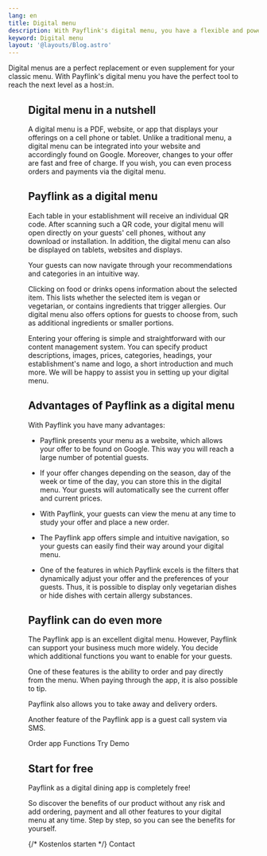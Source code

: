 ```yaml
---
lang: en
title: Digital menu
description: With Payflink's digital menu, you have a flexible and powerful tool to showcase what your restaurant, bar or cafe has to offer in the best possible way.
keyword: Digital menu
layout: '@layouts/Blog.astro'
---
```



Digital menus are a perfect replacement or even supplement for your classic menu. With Payflink's digital menu you have the perfect tool to reach the next level as a host:in.

<Figure
  caption="Digital menu"
  src={import('../../images/restaurant-bestell-app.png')}
/>

## Digital menu in a nutshell

A digital menu is a PDF, website, or app that displays your offerings on a cell phone or tablet. Unlike a traditional menu, a digital menu can be integrated into your website and accordingly found on Google. Moreover, changes to your offer are fast and free of charge. If you wish, you can even process orders and payments via the digital menu.

## Payflink as a digital menu

Each table in your establishment will receive an individual QR code. After scanning such a QR code, your digital menu will open directly on your guests' cell phones, without any download or installation. In addition, the digital menu can also be displayed on tablets, websites and displays.

Your guests can now navigate through your recommendations and categories in an intuitive way.

Clicking on food or drinks opens information about the selected item. This lists whether the selected item is vegan or vegetarian, or contains ingredients that trigger allergies. Our digital menu also offers options for guests to choose from, such as additional ingredients or smaller portions.

Entering your offering is simple and straightforward with our content management system. You can specify product descriptions, images, prices, categories, headings, your establishment's name and logo, a short introduction and much more. We will be happy to assist you in setting up your digital menu.

## Advantages of Payflink as a digital menu

With Payflink you have many advantages:

- Payflink presents your menu as a website, which allows your offer to be found on Google. This way you will reach a large number of potential guests.

- If your offer changes depending on the season, day of the week or time of the day, you can store this in the digital menu. Your guests will automatically see the current offer and current prices.

- With Payflink, your guests can view the menu at any time to study your offer and place a new order.

- The Payflink app offers simple and intuitive navigation, so your guests can easily find their way around your digital menu.

- One of the features in which Payflink excels is the filters that dynamically adjust your offer and the preferences of your guests. Thus, it is possible to display only vegetarian dishes or hide dishes with certain allergy substances.

## Payflink can do even more

The Payflink app is an excellent digital menu. However, Payflink can support your business much more widely. You decide which additional functions you want to enable for your guests.

One of these features is the ability to order and pay directly from the menu. When paying through the app, it is also possible to tip.

Payflink also allows you to take away and delivery orders.

Another feature of the Payflink app is a guest call system via SMS.

<ButtonList>
  <ButtonLink href="/en/restaurant-order-app/">Order app</ButtonLink>
  <ButtonLink href="/en/functions/">Functions</ButtonLink>
  <ButtonLink href="/en/demo/">Try Demo</ButtonLink>
</ButtonList>

## Start for free

Payflink as a digital dining app is completely free!

So discover the benefits of our product without any risk and add ordering, payment and all other features to your digital menu at any time. Step by step, so you can see the benefits for yourself.

<ButtonList>
  {/* <ButtonLink href="/de/preise/">Kostenlos starten</ButtonLink> */}
  <ButtonLink href="/en/contact/">Contact</ButtonLink>
</ButtonList>
